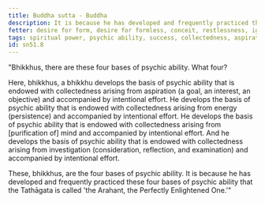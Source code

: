 ```yaml
---
title: Buddha sutta - Buddha
description: It is because he has developed and frequently practiced these four bases of psychic ability that the Tathāgata is called 'the Arahant, the Perfectly Enlightened One.'
fetter: desire for form, desire for formless, conceit, restlessness, ignorance
tags: spiritual power, psychic ability, success, collectedness, aspiration, persistence, energy, mind, investigation, reflection, close examination, sn, sn51
id: sn51.8
---
```


"Bhikkhus, there are these four bases of psychic ability. What four?

Here, bhikkhus, a bhikkhu develops the basis of psychic ability that is endowed with collectedness arising from aspiration (a goal, an interest, an objective) and accompanied by intentional effort. He develops the basis of psychic ability that is endowed with collectedness arising from energy (persistence) and accompanied by intentional effort. He develops the basis of psychic ability that is endowed with collectedness arising from [purification of] mind and accompanied by intentional effort. And he develops the basis of psychic ability that is endowed with collectedness arising from investigation (consideration, reflection, and examination) and accompanied by intentional effort.

These, bhikkhus, are the four bases of psychic ability. It is because he has  developed and frequently practiced these four bases of psychic ability that the Tathāgata is called 'the Arahant, the Perfectly Enlightened One.'"